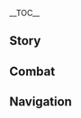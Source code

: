 {{CharacterTabs}}
{{LanguageTabs}}
{{Stub|1={{Meta/VO|rm=1}}}}
__TOC__
==Story==
{{VO/Story
|character           = Charlotte
|language            = zh
|language_s          = zh
|language_t          = zh-tw
|name_s              = 夏洛蒂
|name_t              = 夏洛蒂

<!-- Hello -->
|vo_01_01_title_s    = 初次见面…
|vo_01_01_title_t    = 初次見面…
|vo_01_01_subtitle   = Hello
|vo_01_01_file       = VO_{language}{character} Hello.ogg
|vo_01_01_tx_s       = 初次见面，我是《蒸汽鸟报》记者夏洛蒂，很高兴见到你。有空的话，你愿意接受我的专项访谈吗？记者的直觉告诉我，你的身上能挖掘出不少爆炸性新闻。
|vo_01_01_tx_t       = 初次見面，我是《蒸汽鳥報》記者夏洛蒂，很高興見到{{MC|m=你|f=妳}}。有空的話，{{MC|m=你|f=妳}}願意接受我的專題訪談嗎？記者的直覺告訴我，{{MC|m=你|f=妳}}的身上能挖掘出不少爆炸性新聞。
|vo_01_01_rm         = 

<!-- Chats -->
|vo_02_01_title_s    = 闲聊·新闻
|vo_02_01_title_t    = 閒聊·新聞
|vo_02_01_subtitle   = Chat: News
|vo_02_01_file       = VO_{language}{character} Chat - News.ogg
|vo_02_01_tx_s       = 只要眼睛够尖，脑子够快，每天都能找到好新闻。
|vo_02_01_tx_t       = 只要眼睛夠尖，腦子夠快，每天都能找到好新聞。
|vo_02_01_rm         = 
|vo_02_02_title_s    = 闲聊·记者
|vo_02_02_title_t    = 閒聊·記者
|vo_02_02_subtitle   = Chat: Journalists
|vo_02_02_file       = VO_{language}{character} Chat - Journalists.ogg
|vo_02_02_tx_s       = 枫丹廷里有许多记者，但并不是每一位都拥有合格的职业素质。如果你想接受采访的话，最好还是来找我喔。
|vo_02_02_tx_t       = 楓丹廷裡有許多記者，但並不是每一位都擁有合格的職業素質。如果{{MC|m=你|f=妳}}想接受採訪的話，最好還是來找我喔！
|vo_02_02_rm         = 
|vo_02_03_title_s    = 闲聊·蒸汽鸟报
|vo_02_03_title_t    = 閒聊·《蒸汽鳥報》
|vo_02_03_subtitle   = Chat: The Steambird
|vo_02_03_file       = VO_{language}{character} Chat - The Steambird.ogg
|vo_02_03_tx_s       = 《蒸汽鸟报》是一家优秀的报社，有一位开明的主编和许多出色的记者。最重要的是，稿费也结得非常迅速。
|vo_02_03_tx_t       = 《蒸汽鳥報》是一家優秀的報社，有一位開明的主編和許多出色的記者。最重要的是，稿費也結得非常迅速。
|vo_02_03_rm         = 

<!-- Weather -->
|vo_03_01_title_s    = 下雨的时候…
|vo_03_01_title_t    = 下雨的時候…
|vo_03_01_subtitle   = When It Rains
|vo_03_01_file       = VO_{language}{character} When It Rains.ogg
|vo_03_01_tx_s       = 留影机镜头可不能进水！
|vo_03_01_tx_t       = 留影機鏡頭不能進水！
|vo_03_01_rm         = 
|vo_03_02_title_s    = 打雷的时候…
|vo_03_02_title_t    = 打雷的時候…
|vo_03_02_subtitle   = When Thunder Strikes
|vo_03_02_file       = VO_{language}{character} When Thunder Strikes.ogg
|vo_03_02_tx_s       = 欸！可惜，又没抓拍到闪电…
|vo_03_02_tx_t       = 欸！可惜，又沒抓拍到閃電…
|vo_03_02_rm         = 
|vo_03_03_title_s    = 下雪的时候…
|vo_03_03_title_t    = 下雪的時候…
|vo_03_03_subtitle   = When It Snows
|vo_03_03_file       = VO_{language}{character} When It Snows.ogg
|vo_03_03_tx_s       = …真是够冷的，手指都摁不动快门了。
|vo_03_03_tx_t       = …真是夠冷的，手指都按不動快門了。
|vo_03_03_rm         = 
|vo_03_04_title_s    = 阳光很好…
|vo_03_04_title_t    = 陽光很好…
|vo_03_04_subtitle   = When the Sun Is Out
|vo_03_04_file       = VO_{language}{character} When the Sun Is Out.ogg
|vo_03_04_tx_s       = 哇，这光线真不错！来，快摆个姿势，我给你拍张画片！
|vo_03_04_tx_t       = 哇…光線真不錯！來，快擺個姿勢，我幫{{MC|m=你|f=妳}}拍張畫片！
|vo_03_04_rm         = 

<!-- Greetings -->
|vo_04_01_title_s    = 早上好…
|vo_04_01_title_t    = 早安…
|vo_04_01_subtitle   = Good Morning
|vo_04_01_file       = VO_{language}{character} Good Morning.ogg
|vo_04_01_tx_s       = 早上好，今天的报纸看了吗？没有？那我念给你听。
|vo_04_01_tx_t       = 早安，今天的報紙看了嗎？沒有？那我唸給{{MC|m=你|f=妳}}聽。
|vo_04_01_rm         = 
|vo_04_02_title_s    = 中午好…
|vo_04_02_title_t    = 午安…
|vo_04_02_subtitle   = Good Afternoon
|vo_04_02_file       = VO_{language}{character} Good Afternoon.ogg
|vo_04_02_tx_s       = 是午饭时间了呀，我知道一家餐厅很不错，跟我来吧。
|vo_04_02_tx_t       = 是午餐時間了嗎？我知道一家餐廳很不錯，跟我來吧！
|vo_04_02_rm         = 
|vo_04_03_title_s    = 晚上好…
|vo_04_03_title_t    = 晚上好…
|vo_04_03_subtitle   = Good Evening
|vo_04_03_file       = VO_{language}{character} Good Evening.ogg
|vo_04_03_tx_s       = 晚上最适合谈心了，你有什么故事愿意和我分享吗？放心，我们事先说好能不能登报，我一定遵守约定。
|vo_04_03_tx_t       = 晚上最適合談心了，{{MC|m=你|f=妳}}有什麼故事願意和我分享嗎？放心，我們事先說好可不可以登報，我一定遵守約定。
|vo_04_03_rm         = 
|vo_04_04_title_s    = 晚安…
|vo_04_04_title_t    = 晚安…
|vo_04_04_subtitle   = Good Night
|vo_04_04_file       = VO_{language}{character} Good Night.ogg
|vo_04_04_tx_s       = 晚安，赶紧休息吧。我还要去报社校对稿件，明天见啦。
|vo_04_04_tx_t       = 晚安，趕快休息吧…我還要去報社校對稿件，明天見啦…
|vo_04_04_rm         = 

<!-- About -->
|vo_05_01_title_s    = 关于夏洛蒂自己·职业
|vo_05_01_title_t    = 關於夏洛蒂自己·職業
|vo_05_01_subtitle   = About {character}: Career
|vo_05_01_file       = VO_{language}{character} About {character} - Career.ogg
|vo_05_01_tx_s       = 记者并不是一个讨人喜欢的职业。毕竟就像那句话说的：「谎言处处圆滑，真相棱角分明。」
|vo_05_01_tx_t       = 記者並不是一個討人喜歡的職業。畢竟就像那句話說的：「謊言處處圓滑，真相稜角分明。」
|vo_05_01_rm         = 
|vo_05_02_title_s    = 关于夏洛蒂自己·留影
|vo_05_02_title_t    = 關於夏洛蒂自己·留影
|vo_05_02_subtitle   = About {character}: Photography
|vo_05_02_friendship = 4
|vo_05_02_file       = VO_{language}{character} About {character} - Photography.ogg
|vo_05_02_tx_s       = 只有在拍摄有趣的东西时，我才能拍出一张好画片。对于某些无聊透顶的留影对象…我能摁下快门，就已经足够有耐心了。
|vo_05_02_tx_t       = 只有在拍攝有趣的東西時，我才能拍出一張好畫片。對於某些無聊透頂的留影對象…我能按下快門，就已經足夠有耐心了。
|vo_05_02_rm         = 

<!-- About Us -->
|vo_06_01_title_s    = 关于我们·长篇专题
|vo_06_01_title_t    = 關於我們·長篇專題
|vo_06_01_subtitle   = About Us: Exclusive Feature
|vo_06_01_file       = VO_{language}{character} About Us - Exclusive Feature.ogg
|vo_06_01_tx_s       = 嗨，准备好接受专访，成为最耀眼的大明星了吗？来，听我指挥，先摆一个好看的姿势…派蒙也飞得好看一点！
|vo_06_01_tx_t       = 嗨…準備好接受專訪，成為最耀眼的大明星了嗎？來，聽我指揮，先擺一個好看的姿勢…派蒙也飛得好看一點！
|vo_06_01_rm         = 
|vo_06_02_title_s    = 关于我们·扉页人物
|vo_06_02_title_t    = 關於我們·扉頁人物
|vo_06_02_subtitle   = About Us: Headliners
|vo_06_02_quest      = As Light Rain Falls Without Reason
|vo_06_02_friendship = 6
|vo_06_02_file       = VO_{language}{character} About Us - Headliners.ogg
|vo_06_02_tx_s       = 好消息！我已经说服了欧芙小姐，下一刊《蒸汽鸟报》的「扉页人物」就是你们了，而且还会搭配本记者亲自撰写的专题报道。欸…不用了？我可是求了欧芙小姐好久啊！再考虑一下吧？我…我可以再请你们吃一顿大餐！
|vo_06_02_tx_t       = 好消息！我已經說服了歐芙小姐，下一刊《蒸汽鳥報》的「扉頁人物」就是{{MC|m=你|f=妳}}們了，而且還會搭配本記者親自撰寫的專題報導。欸…不用了？我可是求了歐芙小姐好久啊！再考慮一下吧？我…我可以再請{{MC|m=你|f=妳}}們吃一頓大餐！
|vo_06_02_rm         = 

<!-- Miscellany I -->
|vo_07_01_title_s    = 关于「神之眼」…
|vo_07_01_title_t    = 關於「神之眼」…
|vo_07_01_subtitle   = About the [[Vision]]
|vo_07_01_friendship = 4
|vo_07_01_file       = VO_{language}{character} About the Vision.ogg
|vo_07_01_tx_s       = 说到这个…其实我更想要一枚「风元素」神之眼的呢。那样的话，也许我就能借助风飞来飞去，轻松地去各地采访了。但这枚「冰元素」的神之眼也不错，至少我不用担心留影机内部机关过热的问题了。
|vo_07_01_tx_t       = 說到這個…其實我更想要一枚「風元素」神之眼的。那樣的話，也許我就能藉助風飛來飛去，輕鬆地去各地採訪了。但這枚「冰元素」的神之眼也不錯，至少我不用擔心留影機內部機關過熱的問題了。
|vo_07_01_rm         = 
|vo_07_02_title_s    = 有什么想要分享…
|vo_07_02_title_t    = 有什麼想要分享…
|vo_07_02_subtitle   = Something to Share
|vo_07_02_file       = VO_{language}{character} Something to Share.ogg
|vo_07_02_tx_s       = 真实至上，故事超群。这就是我的工作原则，欸？哪一个是重点？那当然是「真实性」啦，「故事性」只是一种帮助读者们理解新闻的辅助手段。唉，但据我观察…比起「真相」，读者更愿意为「故事」付钱啦。
|vo_07_02_tx_t       = 真實至上，故事超群。這就是我的工作原則。欸？哪一個是重點？那當然是「真實性」啦！「故事性」只是一種幫助讀者們理解新聞的輔助手段。唉…但據我觀察…比起「真相」，讀者更願意為「故事」付錢啦…
|vo_07_02_rm         = 
|vo_07_03_title_s    = 感兴趣的见闻…
|vo_07_03_title_t    = 感興趣的見聞…
|vo_07_03_subtitle   = Interesting Things
|vo_07_03_file       = VO_{language}{character} Interesting Things.ogg
|vo_07_03_tx_s       = 为你介绍，我最好的伙伴和助手，独一无二的留影机「温亨廷先生」。瞧瞧他的帽子和领带，都是我专门找千织小姐订做的，是不是特别好看？我还给他订做了好几套不同风格的服饰，以应对不同的采访场合呢。
|vo_07_03_tx_t       = 為{{MC|m=你|f=妳}}介紹，我最好的夥伴和助手，獨一無二的留影機「溫亨廷先生」。看看他的帽子和領帶，都是我專門找千織小姐訂做的，是不是很好看？我還幫他訂做了好幾套不同風格的服飾，以應對不同的採訪場合。
|vo_07_03_rm         = 

<!-- About Others -->
|vo_08_01_title_s    = 关于娜维娅…
|vo_08_01_title_t    = 關於娜維婭…
|vo_08_01_subtitle   = About [[Navia]]
|vo_08_01_quest      = As Light Rain Falls Without Reason
|vo_08_01_friendship = 4
|vo_08_01_file       = VO_{language}{character} About Navia.ogg
|vo_08_01_tx_s       = 娜维娅的父亲沉冤得雪，「少女连环失踪案」也结了案，她总算可以稍微放下点心了。真不知道为什么，她最近总是成为各种坏新闻的主角，还好我把报社里所有关于她的报道都揽了过来，尽量控制着稿件内容。<br>虽然…因为这件事我也被欧芙小姐训了很多次，但为了帮上她，还有和她约好的那篇深度独家访谈，我挨点骂也值得了！
|vo_08_01_tx_t       = 娜維婭的父親沉冤得雪，「少女連環失蹤案」也結了案，她總算可以稍微放心了。真不知道為什麼，她最近總是成為各種壞新聞的主角，還好我把報社裡所有關於她的報導都接了下來，盡量控制著稿件內容。<br>雖然…因為這件事我也被歐芙小姐訓了很多次，但為了幫到她的忙，還有和她約好的那篇深度獨家訪談，我挨一點罵也值得了！
|vo_08_01_rm         = 
|vo_08_02_title_s    = 关于林尼…
|vo_08_02_title_t    = 關於林尼…
|vo_08_02_subtitle   = About [[Lyney]]
|vo_08_02_friendship = 4
|vo_08_02_file       = VO_{language}{character} About Lyney.ogg
|vo_08_02_tx_s       = 好吧，林尼先生又拒绝了我一次。这是第几次了来着…没关系！林尼先生越是拒绝我，我就越能确定，他的身上藏着某些富有巨大价值的故事，这个故事的爆炸性一定是前所未有的。我一定要挖掘出来！
|vo_08_02_tx_t       = 好吧…林尼先生又拒絕了我一次。這是第幾次了來著…沒關係！林尼先生越是拒絕我，我就越能確定，他的身上藏著某些富有巨大價值的故事，這個故事的爆炸性一定是前所未有的。我一定要挖掘出來！
|vo_08_02_rm         = 
|vo_08_03_title_s    = 关于琳妮特…
|vo_08_03_title_t    = 關於琳妮特…
|vo_08_03_subtitle   = About [[Lynette]]
|vo_08_03_friendship = 4
|vo_08_03_file       = VO_{language}{character} About Lynette.ogg
|vo_08_03_tx_s       = 无论被问的是什么问题，琳妮特小姐都只是安安静静地垂下眼眸，脸上没有任何表情，就像一个…一个发条人偶。我真想写一篇报道，就叫做《魔术的诀窍&mdash;&mdash;天才魔术师的「人偶助手」》！但我觉得，她就算看见这篇报道也不会有任何反应…
|vo_08_03_tx_t       = 無論被問的是什麼問題，琳妮特小姐都只是安安靜靜地垂下眼眸，臉上沒有任何表情，就像一個…一個發條人偶。我真想寫一篇報導，就叫做《魔術的訣竅&mdash;&mdash;天才魔術師的「人偶助手」》！但我覺得，她就算看見這篇報導也不會有任何反應…
|vo_08_03_rm         = 
|vo_08_04_title_s    = 关于克洛琳德…
|vo_08_04_title_t    = 關於克洛琳德…
|vo_08_04_subtitle   = About [[Clorinde]]
|vo_08_04_friendship = 4
|vo_08_04_file       = VO_{language}{character} About Clorinde.ogg
|vo_08_04_tx_s       = 克洛琳德小姐可是枫丹廷里最著名，也最神秘的「决斗代理人」，我从私人渠道打听到，她会用一些神秘的仪式维护自己的武器。也许这就是她在决斗中常胜不败的关键？可她曾公开表示过不想接受记者的采访…我应该没法当面问她这个问题了。
|vo_08_04_tx_t       = 克洛琳德小姐可是楓丹廷裡最著名，也最神秘的「決鬥代理人」，我從私人管道打聽到，她會用一些神秘的儀式維護自己的武器。也許這就是她在決鬥中常勝不敗的關鍵？但她曾公開表示過不想接受記者的採訪…我應該沒辦法當面問她這個問題了。
|vo_08_04_rm         = 
|vo_08_05_title_s    = 关于莱欧斯利…
|vo_08_05_title_t    = 關於萊歐斯利…
|vo_08_05_subtitle   = About [[Wriothesley]]
|vo_08_05_quest      = Cataclysm's Quickening
|vo_08_05_friendship = 4
|vo_08_05_file       = VO_{language}{character} About Wriothesley.ogg
|vo_08_05_tx_s       = 最近有见到那位「公爵」吗？有没有帮我留意和他有关的信息呀？特许券、特许食堂…「不劳动者不得食」…这种大路消息就算了，有没有关于「公爵」个人的故事？什么，保密…怎么连你的口风也那么紧！把我的那顿大餐还来！哼，骗子！你干脆回去接着服刑啦！
|vo_08_05_tx_t       = 最近有見到那位「公爵」嗎？有沒有幫我留意和他有關的資訊呀？特許券、特許餐廳…「不勞動者不得食」…這種大家都知道的消息就算了，有沒有關於「公爵」個人的故事？什麼，保密…怎麼連{{MC|m=你|f=妳}}的口風也那麼緊！把我的那頓大餐還來！哼…騙子！{{MC|m=你|f=妳}}乾脆回去接著服刑啦！
|vo_08_05_rm         = 
|vo_08_06_title_s    = 关于艾梅莉埃…
|vo_08_06_title_t    = 關於艾梅莉埃…
|vo_08_06_subtitle   = About [[Emilie]]
|vo_08_06_friendship = 4
|vo_08_06_file       = VO_{language}{character} About Emilie.ogg
|vo_08_06_tx_s       = 艾梅莉埃小姐的香水是整个枫丹廷里最好的！前两天她还向我推荐一款兼具驱虫、快速止汗、遮蔽汗水味的香水呢，这款香水对我这种经常出外勤的人可太重要了。我今天还喷了一些在手腕上…喏，你闻闻，可香了。
|vo_08_06_tx_t       = 艾梅莉埃小姐的香水是整個楓丹廷裡最好的！前兩天她還向我推薦一款兼具驅蟲、快速止汗、隱藏汗水味道的香水呢！這款香水對我這種經常出外勤的人真是太重要了。我今天還噴了一些在手腕上…喏…{{MC|m=你|f=妳}}聞聞，多香啊…
|vo_08_06_rm         = 
|vo_08_07_title_s    = 关于千织…
|vo_08_07_title_t    = 關於千織…
|vo_08_07_subtitle   = About [[Chiori]]
|vo_08_07_friendship = 4
|vo_08_07_file       = VO_{language}{character} About Chiori.ogg
|vo_08_07_tx_s       = 我曾经仔细观察过「千织屋」。店里除了枫丹贵妇人和慕名而至的外国游客之外，还经常会来一些看起来就不好惹的角色！有的一身肌肉、脸上留疤，有的蒙面戴帽、怀里揣刀…但不管怎样，他们手上几乎都提着礼物样式的东西，态度也毕恭毕敬。呃…那些态度不好的，出门时都是飞出来的，我还抓拍过那样的瞬间呢！
|vo_08_07_tx_t       = 我曾經仔細觀察過「千織屋」。店裡除了楓丹貴婦人和慕名而至的外國遊客之外，還經常會來一些看起來就不好惹的角色！有的一身肌肉、臉上留疤，有的蒙面戴帽、懷裡揣刀…但不管怎樣，他們手上幾乎都提著禮物樣式的東西，態度也畢恭畢敬。呃…那些態度不好的，出門時都是飛出來的，我還抓拍過那樣的瞬間呢！
|vo_08_07_rm         = 
|vo_08_08_title_s    = 关于菲米尼…
|vo_08_08_title_t    = 關於菲米尼…
|vo_08_08_subtitle   = About [[Freminet]]
|vo_08_08_quest      = Masquerade of the Guilty
|vo_08_08_friendship = 4
|vo_08_08_file       = VO_{language}{character} About Freminet.ogg
|vo_08_08_tx_s       = 在那之后，我和菲米尼又见了几次面。他对我的留影机助手「温亨廷先生」很感兴趣，还帮我改良了镜头。说实话…他三两下就把「温亨廷先生」拆解成零件的时候，我的心可是提到了嗓子眼…没想到他安装的手法也一样干净、娴熟。我差点都以为他是枫丹科学院出来的了，但他否认了。
|vo_08_08_tx_t       = 在那之後，我和菲米尼又見了幾次面。他對我的留影機助手「溫亨廷先生」很感興趣，還幫我改良了鏡頭。說實話…他三兩下就把「溫亨廷先生」拆解成零件的時候，我的心臟都快跳出來了…沒想到他安裝的手法也一樣乾淨嫻熟。我差點都以為他是楓丹科學院出來的，但他否認了。
|vo_08_08_rm         = 
|vo_08_09_title_s    = 关于那维莱特…
|vo_08_09_title_t    = 關於那維萊特…
|vo_08_09_subtitle   = About [[Neuvillette]]
|vo_08_09_friendship = 4
|vo_08_09_file       = VO_{language}{character} About Neuvillette.ogg
|vo_08_09_tx_s       = 如果有记者要去采访「最高审判官」的话，得提前定好所有采访问题，并且把这些问题送去给沫芒宫里的有关部门审定，只有通过审定的问题才能出现在采访中…以此保证整场采访不会出现任何问题。这样的流程实在是太繁琐了，光是想到这些我就精疲力尽了。
|vo_08_09_tx_t       = 如果有記者要去採訪「最高審判官」的話，必須提前定好所有採訪問題，並且把這些問題送去給沫芒宮裡的有關部門審定，只有通過審定的問題才能出現在採訪中…以此保證整場採訪不會出現任何差錯。這樣的流程實在是太繁瑣了，光是想到這些我就精疲力盡了。
|vo_08_09_rm         = 
|vo_08_10_title_s    = 关于芙宁娜…
|vo_08_10_title_t    = 關於芙寧娜…
|vo_08_10_subtitle   = About [[Furina]]
|vo_08_10_friendship = 4
|vo_08_10_file       = VO_{language}{character} About Furina.ogg
|vo_08_10_tx_s       = 水神芙宁娜大人的言行举止都十分富有感染力，是一个天生的大明星。欧芙小姐之前还指派了一位记者专门去跟访她呢，但是他没过多久就辞职了。<br>至于辞职的原因…据我打听到的消息，是因为这位记者每拍一张画片，都要拿去给芙宁娜大人看，如果她不满意就得重拍。最夸张的一次，这位老兄对着芙宁娜大人的一个姿势整整重拍了一百二十七次…
|vo_08_10_tx_t       = 水神芙寧娜大人的言行舉止都十分富有感染力，是一個天生的大明星。歐芙小姐之前還指派了一位記者專門去跟訪她，但是他沒過多久就辭職了。<br>至於辭職的原因…據我打聽到的消息，是因為這位記者每拍一張畫片，都要拿去給芙寧娜大人看，如果她不滿意就要重拍。最誇張的一次，這位老兄對著芙寧娜大人的一個姿勢整整重拍了一百二十七次…
|vo_08_10_rm         = 

<!-- More About -->
|vo_09_01_title_s    = 想要了解夏洛蒂·其一
|vo_09_01_title_t    = 想要瞭解夏洛蒂·其一
|vo_09_01_subtitle   = More About {character}: I
|vo_09_01_file       = VO_{language}{character} More About {character} - 01.ogg
|vo_09_01_tx_s       = 我很清楚地知道，追寻「真相」这种行为伴随着风险啦，不过，一个「独家真相」也意味着一篇「独家新闻」，我可不会放过…咳！我的意思是，我可不会放过这个…这个履行记者职责的大好机会。我一定要将最真实、最有力、最有趣的独家新闻报道带给所有人！
|vo_09_01_tx_t       = 我很清楚地知道，追尋「真相」這種行為伴隨著風險，不過，一個「獨家真相」也意味著一篇「獨家新聞」，我絕對不會放過…咳！我的意思是，我絕對不會放過這個…這個履行記者職責的大好機會。我一定要將最真實、最有力、最有趣的獨家新聞報導帶給所有人！
|vo_09_01_rm         = 
|vo_09_02_title_s    = 想要了解夏洛蒂·其二
|vo_09_02_title_t    = 想要瞭解夏洛蒂·其二
|vo_09_02_subtitle   = More About {character}: II
|vo_09_02_friendship = 3
|vo_09_02_file       = VO_{language}{character} More About {character} - 02.ogg
|vo_09_02_tx_s       = 刚做记者的时候，我对写报道文章一窍不通，只能通过阅读其他报道来学习。除了《蒸汽鸟报》之外，还有一些在小范围印发的私人刊物。比如专门报道枫丹廷内各种明星八卦的《观窥者报》、持续关注各种娱乐活动和赛事的《娱乐家周刊》、评论美食的《主厨》、只会胡说八道和造谣传谣的《惊奇！》等等。<br>这些报纸都给了我很大的启发，让我学会了…嗯，驾驭许多不同的行文风格。
|vo_09_02_tx_t       = 剛做記者的時候，我對寫報導一竅不通，只能透過閱讀其他報導來學習。除了《蒸汽鳥報》之外，還有一些在小範圍印發的私人刊物。比如專門報導楓丹廷內各種明星八卦的《觀窺者報》、持續關注各種娛樂活動和賽事的《娛樂家週刊》、評論美食的《主廚》、只會胡說八道和散播謠言的《驚奇！》等等。<br>這些報紙都給了我很大的啟發，讓我學會了…嗯，駕馭許多不同的行文風格。
|vo_09_02_rm         = 
|vo_09_03_title_s    = 想要了解夏洛蒂·其三
|vo_09_03_title_t    = 想要瞭解夏洛蒂·其三
|vo_09_03_subtitle   = More About {character}: III
|vo_09_03_friendship = 4
|vo_09_03_file       = VO_{language}{character} More About {character} - 03.ogg
|vo_09_03_tx_s       = 为了揭示真相，我曾经假扮成游民，混进了一家伪劣食品商的后厨做了六个月的杂工，在搜集到足够的第一手资料后，我就将他们干的事都写成报道，登在了报纸上。<br>报道的反响十分强烈，那家伪劣食品商也受到了惩罚，但他们的报复也随之而来，我每天回家时床头柜上都放着一封恐吓信，报社的门口也总是被人泼泥巴…<br>报社很快报了警，而我则被指派去蒙德做「七圣召唤」报道，过了好一阵子才回枫丹。<br>唉，这样的事发生了很多次，真不知道欧芙小姐是怎么把它们全摆平的…
|vo_09_03_tx_t       = 為了揭示真相，我曾經假扮成遊民，混進了一家不良食品製造商的後廚做了六個月的雜工，在收集到足夠的第一手資料後，我就將他們幹的事都寫成報導，登在了報紙上。<br>報導的反響十分強烈，那家不良食品製造商也受到了懲罰，但他們的報復也隨之而來，我每天回家時床頭櫃上都放著一封恐嚇信，報社的門口也總是被人潑泥巴…<br>報社很快就報了警，而我則被指派去蒙德做「七聖召喚」的報導，過了好一陣子才回楓丹。<br>唉，這樣的事發生了很多次，真不知道歐芙小姐是怎麼把它們全擺平的…
|vo_09_03_rm         = 
|vo_09_04_title_s    = 想要了解夏洛蒂·其四
|vo_09_04_title_t    = 想要瞭解夏洛蒂·其四
|vo_09_04_subtitle   = More About {character}: IV
|vo_09_04_friendship = 5
|vo_09_04_file       = VO_{language}{character} More About {character} - 04.ogg
|vo_09_04_tx_s       = 在小时候，我还没入记者这行的时候，我的好奇心特别重，总觉得万事万物后都隐藏着秘密。<br>对我来说，这个世界是一片巨大的藏宝地，藏匿着无数不为人知的故事等待发掘。每当遇见那些我觉得藏匿有秘密的事物，就会拿出留影机拍下一张画片，放在我的画片集里。<br>这些画片都是只属于我的「藏宝图」…而我也一直不断用各种方法解读着它们，试图揭示出隐藏在画片中的「真相」。
|vo_09_04_tx_t       = 在小時候，我還沒進入記者這行的時候，我的好奇心特別重，總覺得萬事萬物後都隱藏著秘密。<br>對我來說，這個世界是一片巨大的藏寶地，藏匿著無數不為人知的故事等待發掘。每當遇見那些我覺得藏匿有秘密的事物，就會拿出留影機拍下一張畫片，放在我的畫片集裡。<br>這些畫片都是只屬於我的「藏寶圖」…而我也一直不斷用各種方法解讀著它們，試圖揭示出隱藏在畫片中的「真相」。
|vo_09_04_rm         = 
|vo_09_05_title_s    = 想要了解夏洛蒂·其五
|vo_09_05_title_t    = 想要瞭解夏洛蒂·其五
|vo_09_05_subtitle   = More About {character}: V
|vo_09_05_friendship = 6
|vo_09_05_file       = VO_{language}{character} More About {character} - 05.ogg
|vo_09_05_tx_s       = 我不在意这些「真相」究竟有什么价值、代表着什么、或者说和什么事有关…我只是想要将它们揭示出来。如果用冒险家的说法，我应该是属于那种…专注于享受寻宝过程的人吧，至于最后究竟能寻到什么宝，我倒是不怎么执着啦。<br>在求证的过程中，我认识了许多人。枫丹的朋友们，认为我天生就是做记者的料的欧芙小姐，还有陪我一起探寻和见证「真相」的你。没有大家的帮助，我恐怕还是那个只会到处拍照的野丫头吧。<br>总之…我很高兴能接受你的「特殊采访」。
|vo_09_05_tx_t       = 我不在意這些「真相」究竟有什麼價值、代表著什麼、或者說和什麼事有關…我只是想要將它們揭示出來。如果用冒險家的說法，我應該是屬於那種…專注於享受尋寶過程的人吧，至於最後究竟能尋到什麼寶，我倒是不怎麼執著啦。<br>在求證的過程中，我認識了許多人。楓丹的朋友們，認為我天生就是做記者的料的歐芙小姐，還有陪我一起探尋和見證「真相」的{{MC|m=你|f=妳}}。沒有大家的幫助，我恐怕還是那個只會到處拍照的野丫頭吧。<br>總之…我很高興能接受{{MC|m=你|f=妳}}的「特殊採訪」。
|vo_09_05_rm         = 

<!-- Miscellany II -->
|vo_10_01_title_s    = 夏洛蒂的爱好…
|vo_10_01_title_t    = 夏洛蒂的愛好…
|vo_10_01_subtitle   = {character}'s Hobbies
|vo_10_01_file       = VO_{language}{character} Hobbies.ogg
|vo_10_01_tx_s       = 我最喜欢收藏各种各样的留影机镜头了。有些镜头有着超高的缩放焦距，有些镜头的视野非常广阔。对了，还有一些镜头有着特别功能，拍出来的画片会带着各种特别效果，你看这个镜头，用它拍摄人像的话，会把人的脸拍得胖乎乎的。来！我给你拍一张，派蒙也来！
|vo_10_01_tx_t       = 我最喜歡收藏各種各樣的留影機鏡頭了。有些鏡頭有著超高的縮放焦距，有些鏡頭的視野非常廣闊。對了，還有一些鏡頭有著特別功能，拍出來的畫片會帶著各種特別效果，{{MC|m=你|f=妳}}看這個鏡頭，用它拍攝人像的話，會把人的臉拍得胖嘟嘟的。來！我幫{{MC|m=你|f=妳}}拍一張，派蒙也來！
|vo_10_01_rm         = 
|vo_10_02_title_s    = 夏洛蒂的烦恼…
|vo_10_02_title_t    = 夏洛蒂的煩惱…
|vo_10_02_subtitle   = {character}'s Troubles
|vo_10_02_file       = VO_{language}{character} Troubles.ogg
|vo_10_02_tx_s       = 也许是因为我有时提问的态度会有些…激烈，导致一部分人对我的印象不太好。我每次去采访的时候，大家都是一副防备我的样子…唉，但对于某些采访对象，我必须得用这种态度来提问啊。
|vo_10_02_tx_t       = 也許是因為我有時提問的態度會有點…激烈，導致一部分人對我的印象不太好。我每次去採訪的時候，大家都是一副防備我的樣子…唉…但對於某些採訪對象，我必須要用這種態度來提問啊…
|vo_10_02_rm         = 
|vo_10_03_title_s    = 喜欢的食物…
|vo_10_03_title_t    = 喜歡的食物…
|vo_10_03_subtitle   = Favorite Food
|vo_10_03_file       = VO_{language}{character} Favorite Food.ogg
|vo_10_03_tx_s       = 嘿嘿，我最喜欢甜甜的东西了。无论正餐吃多少东西， 都能继续吃甜点。用我妈妈的话来说就是…我的胃里永远给甜点留着空呢。
|vo_10_03_tx_t       = 嘿嘿…我最喜歡甜甜的東西了。無論正餐吃多少東西，都能繼續吃甜點。用我媽媽的話來說就是…我的胃裡永遠幫甜點留著空位。
|vo_10_03_rm         = 
|vo_10_04_title_s    = 讨厌的食物…
|vo_10_04_title_t    = 討厭的食物…
|vo_10_04_subtitle   = Least Favorite Food
|vo_10_04_file       = VO_{language}{character} Least Favorite Food.ogg
|vo_10_04_tx_s       = 我吃不了辣的东西。我的胃里就像是装着一部超敏感的辣味监测机关一样，无论辣味有多淡，只要我敢吃，它就敢痛…而且一痛就是一整天，呜…
|vo_10_04_tx_t       = 我吃不了辣的東西。我的胃就像是裝有一部超敏感的辣味監測機關一樣，無論辣味有多淡，只要我敢吃，它就敢痛…而且一痛就是一整天，嗚…
|vo_10_04_rm         = 

<!-- Receiving a Gift -->
|vo_11_01_title_s    = 收到赠礼·其一
|vo_11_01_title_t    = 收到贈禮·其一
|vo_11_01_subtitle   = Receiving a Gift: I
|vo_11_01_file       = VO_{language}{character} Receiving a Gift - 01.ogg
|vo_11_01_tx_s       = 哇，你的手艺真好！要不要在报纸上做一个厨艺专栏？我都想好排版和构图了。
|vo_11_01_tx_t       = 哇…{{MC|m=你|f=妳}}的手藝真好！要不要在報紙上做一個廚藝專欄？我都想好排版和構圖了。
|vo_11_01_rm         = 
|vo_11_02_title_s    = 收到赠礼·其二
|vo_11_02_title_t    = 收到贈禮·其二
|vo_11_02_subtitle   = Receiving a Gift: II
|vo_11_02_file       = VO_{language}{character} Receiving a Gift - 02.ogg
|vo_11_02_tx_s       = 味道不错呀，有空的话…下次也教教我吧？
|vo_11_02_tx_t       = 味道不錯呀！有空的話…下次也教教我吧？
|vo_11_02_rm         = 
|vo_11_03_title_s    = 收到赠礼·其三
|vo_11_03_title_t    = 收到贈禮·其三
|vo_11_03_subtitle   = Receiving a Gift: III
|vo_11_03_file       = VO_{language}{character} Receiving a Gift - 03.ogg
|vo_11_03_tx_s       = 唉…这道菜的味道…还有品尝这道菜的我，都足够上新闻了…
|vo_11_03_tx_t       = 唉…這道菜的味道…還有品嚐這道菜的我，都足夠上新聞了…
|vo_11_03_rm         = 

<!-- Birthday -->
|vo_12_01_title_s    = 生日…
|vo_12_01_title_t    = 生日…
|vo_12_01_subtitle   = Birthday
|vo_12_01_file       = VO_{language}{character} Birthday.ogg
|vo_12_01_tx_s       = 生日快乐！你读了今天的《蒸汽鸟报》吗？我对你的生日祝福已经登载在上面啦。欸…你没买吗？没关系，我离开报社的时候顺手拿了一份，你瞧瞧，就在这里，这是我能争取到的最好版面啦。
|vo_12_01_tx_t       = 生日快樂！{{MC|m=你|f=妳}}讀了今天的《蒸汽鳥報》嗎？我對{{MC|m=你|f=妳}}的生日祝福已經登載在上面啦。欸…{{MC|m=你|f=妳}}沒買嗎？沒關係，我離開報社的時候順手拿了一份，{{MC|m=你|f=妳}}看，就在這裡，這是我能爭取到的最好版面啦！
|vo_12_01_rm         = 

<!-- Feelings About Ascension -->
|vo_13_01_title_s    = 突破的感受·起
|vo_13_01_title_t    = 突破的感受·起
|vo_13_01_subtitle   = Feelings About Ascension: Intro
|vo_13_01_ascension  = 1
|vo_13_01_file       = VO_{language}{character} Feelings About Ascension - 01.ogg
|vo_13_01_tx_s       = 这感觉真奇妙，得记录下来。
|vo_13_01_tx_t       = 這感覺真奇妙，必須記錄下來。
|vo_13_01_rm         = 
|vo_13_02_title_s    = 突破的感受·承
|vo_13_02_title_t    = 突破的感受·承
|vo_13_02_subtitle   = Feelings About Ascension: Building Up
|vo_13_02_ascension  = 2
|vo_13_02_file       = VO_{language}{character} Feelings About Ascension - 02.ogg
|vo_13_02_tx_s       = 这些东西居然真能助人成长？我之前只是听说，没想到今天能亲身体验。
|vo_13_02_tx_t       = 這些東西居然真的能助人成長？我之前只是聽說，沒想到今天能親身體驗。
|vo_13_02_rm         = 
|vo_13_03_title_s    = 突破的感受·转
|vo_13_03_title_t    = 突破的感受·轉
|vo_13_03_subtitle   = Feelings About Ascension: Climax
|vo_13_03_ascension  = 4
|vo_13_03_file       = VO_{language}{character} Feelings About Ascension - 03.ogg
|vo_13_03_tx_s       = 你之前也用这种方式帮过其他人吗？所用的材料有什么不同？还有…呃，不好意思，又犯职业病了。
|vo_13_03_tx_t       = {{MC|m=你|f=妳}}之前也用這種方式幫過其他人嗎？所用的素材有什麼不同？還有…呃，不好意思，又犯職業病了。
|vo_13_03_rm         = 
|vo_13_04_title_s    = 突破的感受·合
|vo_13_04_title_t    = 突破的感受·合
|vo_13_04_subtitle   = Feelings About Ascension: Conclusion
|vo_13_04_ascension  = 6
|vo_13_04_file       = VO_{language}{character} Feelings About Ascension - 04.ogg
|vo_13_04_tx_s       = 喔！我能感觉到，思考的速度变快了，身体里也全是劲…我一定能抓住更多独家新闻！但在那之前，我们先合张影吧，给这个美好时刻留下点纪念。
|vo_13_04_tx_t       = 喔！我能感覺到，思考的速度變快了，身體裡也充滿力量…我一定能抓住更多獨家新聞！但在那之前，我們先合張影吧…為這個美好時刻留下點紀念。
|vo_13_04_rm         = 
|vo_13_04_tl         = 
}}

==Combat==
{{Combat VO
|character           = Charlotte
|language            = zh

<!-- Elemental Skill -->
|skill_1_tx_s        = 看镜头！
|skill_1_tx_t        = 看鏡頭！
|skill_1_rm_s        = 
|skill_1_rm_t        = 

|skill_2_tx_s        = 笑一个。
|skill_2_tx_t        = 笑一個。
|skill_2_rm_s        = 
|skill_2_rm_t        = 

|skill_3_tx_s        = 摆个好姿势！
|skill_3_tx_t        = 擺個好姿勢！
|skill_3_rm_s        = 
|skill_3_rm_t        = 

<!-- Elemental Burst -->
|burst_1_tx_s        = 真实至上！
|burst_1_tx_t        = 真實至上！
|burst_1_rm_s        = 
|burst_1_rm_t        = 

|burst_2_tx_s        = 爆炸新闻！
|burst_2_tx_t        = 爆炸新聞！
|burst_2_rm_s        = 
|burst_2_rm_t        = 

|burst_3_tx_s        = 夏洛蒂，为您报道！
|burst_3_tx_t        = 夏洛蒂，為您報導！
|burst_3_rm_s        = 
|burst_3_rm_t        = 

<!-- Sprint Start -->
|sprint-s_1_file     = Sprint Start 01,Sprint Start 02,Sprint Start 03

<!-- Deploying Wind Glider -->
|glider_1_file       = Deploying Wind Glider 01,Deploying Wind Glider 02,Deploying Wind Glider 03

<!-- Opening Treasure Chest -->
|chest_1_tx_s        = 喔！看上去不错。
|chest_1_tx_t        = 喔！看起來不錯。
|chest_1_rm_s        = 
|chest_1_rm_t        = 

|chest_2_tx_s        = 真想采访一下把箱子放在这里的人。
|chest_2_tx_t        = 真想採訪一下把箱子放在這裡的人。
|chest_2_rm_s        = 
|chest_2_rm_t        = 

|chest_3_tx_s        = 这些东西应该不在失物招领列表上吧？
|chest_3_tx_t        = 這些東西應該不在失物招領清單上吧？
|chest_3_rm_s        = 
|chest_3_rm_t        = 

<!-- Low HP -->
|low-hp_1_tx_s       = 我、我还能记录…
|low-hp_1_tx_t       = 我…我還能記錄…
|low-hp_1_rm_s       = 
|low-hp_1_rm_t       = 

|low-hp_2_tx_s       = 还有新闻要报道！
|low-hp_2_tx_t       = 還有新聞要報導！
|low-hp_2_rm_s       = 
|low-hp_2_rm_t       = 

|low-hp_3_tx_s       = 留影机还能用！
|low-hp_3_tx_t       = 留影機還能用！
|low-hp_3_rm_s       = 
|low-hp_3_rm_t       = 

<!-- Ally Low HP -->
|ally-low-hp_1_tx_s  = 小心点！
|ally-low-hp_1_tx_t  = 小心一點！
|ally-low-hp_1_rm_s  = 
|ally-low-hp_1_rm_t  = 

|ally-low-hp_2_tx_s  = 喂！我可不想写讣告！
|ally-low-hp_2_tx_t  = 喂！我可不想寫訃告！
|ally-low-hp_2_rm_s  = 
|ally-low-hp_2_rm_t  = 

<!-- Fallen -->
|fallen_1_tx_s       = 把报道…带回报社…
|fallen_1_tx_t       = 把報導…帶回報社…
|fallen_1_rm_s       = 
|fallen_1_rm_t       = 

|fallen_2_tx_s       = 至少…记录下来了…
|fallen_2_tx_t       = 至少…記錄下來了…
|fallen_2_rm_s       = 
|fallen_2_rm_t       = 

|fallen_3_tx_s       = 标题，还没想…
|fallen_3_tx_t       = 標題，還沒想…
|fallen_3_rm_s       = 
|fallen_3_rm_t       = 

<!-- Light Hit Taken -->
|hit-l_1_tx_s        = 真没礼貌。
|hit-l_1_tx_t        = 真沒禮貌。
|hit-l_1_rm_s        = 
|hit-l_1_rm_t        = 
|hit-l_2_file        = Light Hit Taken 02,Light Hit Taken 03,Light Hit Taken 04,Light Hit Taken 05,Light Hit Taken 06

<!-- Heavy Hit Taken -->
|hit-h_1_tx_s        = 我的镜头！
|hit-h_1_tx_t        = 我的鏡頭！
|hit-h_1_rm_s        = 
|hit-h_1_rm_t        = 
|hit-h_2_file        = Heavy Hit Taken 02,Heavy Hit Taken 03,Heavy Hit Taken 04,Heavy Hit Taken 05,Heavy Hit Taken 06

<!-- Joining Party -->
|join_1_tx_s         = 采访开始喽！
|join_1_tx_t         = 採訪開始囉！
|join_1_rm_s         = 
|join_1_rm_t         = 

|join_2_tx_s         = 有什么新闻吗？
|join_2_tx_t         = 有什麼新聞嗎？
|join_2_rm_s         = 
|join_2_rm_t         = 

|join_3_tx_s         = 靠得越近，报道越真实。
|join_3_tx_t         = 靠得越近，報導越真實。
|join_3_rm_s         = 
|join_3_rm_t         = 

<!-- Character Idles -->
|idle_1_file         = Standby 01

<!-- Light Attack -->
|atk-l_1_file        = Light Attack 01,Light Attack 02,Light Attack 03,Light Attack 04,Light Attack 05,Light Attack 06,Light Attack 07

<!-- Mid Attack -->
|atk-m_1_file        = Mid Attack 01,Mid Attack 02,Mid Attack 03

<!-- Heavy Attack -->
|atk-h_1_file        = Heavy Attack 01,Heavy Attack 02,Heavy Attack 03

<!-- Climbing -->
|climb_1_file        = Climbing 01,Climbing 02,Climbing 03

<!-- Climbing Breath -->
|climb-b_1_file      = Climbing Breath 01,Climbing Breath 02,Climbing Breath 03

<!-- Jumping -->
|jump_1_file         = Jumping 01,Jumping 02,Jumping 03,Jumping 04,Jumping 05
}}

==Navigation==
{{Character Navbox|VO-ZH}}